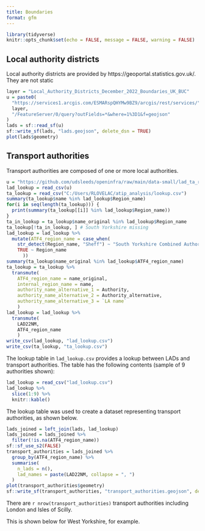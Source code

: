 ```yaml
---
title: Boundaries
format: gfm
---
```


```r
library(tidyverse)
knitr::opts_chunk$set(echo = FALSE, message = FALSE, warning = FALSE)
```

## Local authority districts

Local authority districts are provided by https://geoportal.statistics.gov.uk/.
They are not static

```r
layer = "Local_Authority_Districts_December_2022_Boundaries_UK_BUC"
u = paste0(
  "https://services1.arcgis.com/ESMARspQHYMw9BZ9/arcgis/rest/services/",
  layer,
  "/FeatureServer/0/query?outFields=*&where=1%3D1&f=geojson"
)
lads = sf::read_sf(u)
sf::write_sf(lads, "lads.geojson", delete_dsn = TRUE)
plot(lads$geometry)
```

## Transport authorities

Transport authorities are composed of one or more local authorities.

```r
u = "https://github.com/udsleeds/openinfra/raw/main/data-small/lad_ta_region_lookup_atf3.csv"
lad_lookup = read_csv(u)
ta_lookup = read_csv("C:/Users/RLOVELAC/atip_analysis/lookup.csv")
summary(ta_lookup$name %in% lad_lookup$Region_name)
for(i in seq(length(ta_lookup))) {
  print(summary(ta_lookup[[i]] %in% lad_lookup$Region_name))
}
ta_in_lookup = ta_lookup$name_original %in% lad_lookup$Region_name
ta_lookup[!ta_in_lookup, ] # South Yorkshire missing
lad_lookup = lad_lookup %>% 
  mutate(ATF4_region_name = case_when(
    str_detect(Region_name, "Sheff") ~ "South Yorkshire Combined Authority",
    TRUE ~ Region_name
      ))
summary(ta_lookup$name_original %in% lad_lookup$ATF4_region_name)
ta_lookup = ta_lookup %>% 
  transmute(
    ATF4_region_name = name_original,
    internal_region_name = name,
    authority_name_alternative_1 = Authority,
    authority_name_alternative_2 = Authority_alternative,
    authority_name_alternative_3 = `LA name`
    )
lad_lookup = lad_lookup %>% 
  transmute(
    LAD22NM,
    ATF4_region_name
    )
write_csv(lad_lookup, "lad_lookup.csv")
write_csv(ta_lookup, "ta_lookup.csv")
```

The lookup table in `lad_lookup.csv` provides a lookup between LADs and transport authorities.
The table has the following contents (sample of 9 authorities shown):

```r
lad_lookup = read_csv("lad_lookup.csv")
lad_lookup %>% 
  slice(1:9) %>% 
  knitr::kable()
```


The lookup table was used to create a dataset representing transport authorities, as shown below.

```r
lads_joined = left_join(lads, lad_lookup)
lads_joined = lads_joined %>% 
  filter(!is.na(ATF4_region_name))
sf::sf_use_s2(FALSE)
transport_authorities = lads_joined %>% 
  group_by(ATF4_region_name) %>% 
  summarise(
    n_lads = n(),
    lad_names = paste(LAD22NM, collapse = ", ")
  )
plot(transport_authorities$geometry)
sf::write_sf(transport_authorities, "transport_authorities.geojson", delete_dsn = TRUE)
```

There are `r nrow(transport_authorities)` transport authorities including London and Isles of Scilly.


This is shown below for West Yorkshire, for example.

